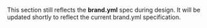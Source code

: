 
::: {.callout-warning title="{{< meta title >}}"}
This section still reflects the **brand.yml** spec during design.
It will be updated shortly to reflect the current brand.yml specification.
:::
